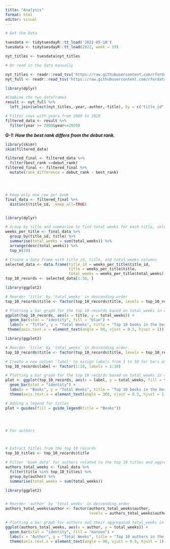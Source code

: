 ```yaml
---
title: "Analysis"
format: html
editor: visual
---
```


```r
# Get the Data

tuesdata <- tidytuesdayR::tt_load('2022-05-10')
tuesdata <- tidytuesdayR::tt_load(2022, week = 19)

nyt_titles <- tuesdata$nyt_titles

# Or read in the data manually

nyt_titles <- readr::read_tsv('https://raw.githubusercontent.com/rfordatascience/tidytuesday/master/data/2022/2022-05-10/nyt_titles.tsv')
nyt_full <- readr::read_tsv('https://raw.githubusercontent.com/rfordatascience/tidytuesday/master/data/2022/2022-05-10/nyt_full.tsv')
```

```r
library(dplyr)

#Combine the two dataframes
result <- nyt_full %>%
  left_join(select(nyt_titles,-year,-author,-title), by = c("title_id" = "id"))

# Filter rows with years from 2000 to 2020
filtered_data <- result %>%
  filter(year >= 2000&year<=2020)

```

***G-1: How the best rank differs from the debut rank.***

```r
library(skimr)
skim(filtered_data)

filtered_final <- filtered_data %>%
  filter(best_rank <=debut_rank)
filtered_final <- filtered_final %>%
  mutate(rank_difference = debut_rank - best_rank)

```

```         
```

```         
```

```         
```

```r

# Keep only one row per book
final_data <- filtered_final %>%
  distinct(title_id, .keep_all=TRUE)

```

```         
```

```r
library(dplyr)

# Group by title and summarize to find total weeks for each title, selecting top 10
weeks_per_title <- final_data %>%
  group_by(title_id, title) %>%
  summarise(total_weeks = sum(total_weeks)) %>%
  arrange(desc(total_weeks)) %>%
  top_n(10)

# Create a data frame with title_id, title, and total_weeks columns
selected_data <- data.frame(title_id = weeks_per_title$title_id,
                            title = weeks_per_title$title,
                            total_weeks = weeks_per_title$total_weeks)
top_10_records <- selected_data[1:10, ]


```

```r
library(ggplot2)

# Reorder 'title' by 'total_weeks' in descending order
top_10_records$title <- factor(top_10_records$title, levels = top_10_records$title[order(-top_10_records$total_weeks)])

# Plotting a bar graph for the top 10 records based on total_weeks in descending order
ggplot(top_10_records, aes(x = title, y = total_weeks)) +
  geom_bar(stat = "identity", fill = "blue") +
  labs(x = "Title", y = "Total Weeks", title = "Top 10 books in the bestseller list for the most number of weeks") +
 theme(axis.text.x = element_text(angle = 90, vjust = 0.5, hjust = 1))

```

```r

library(ggplot2)

# Reorder 'title' by 'total_weeks' in descending order
top_10_records$title <- factor(top_10_records$title, levels = top_10_records$title[order(-top_10_records$total_weeks)])

# Create a new column 'label' to assign labels from 1 to 10 for bars on the x-axis
top_10_records$label <- factor(1:10, labels = 1:10)

# Plotting a bar graph for the top 10 records based on total_weeks in descending order
plot <- ggplot(top_10_records, aes(x = label, y = total_weeks, fill = title)) +
  geom_bar(stat = "identity") +
  labs(x = "Books", y = "Total Weeks", title = "Top 10 books in the bestseller list for the most number of weeks") +
  theme(axis.text.x = element_text(angle = 360, vjust = 0.5, hjust = 1))

# Adding a legend for titles
plot + guides(fill = guide_legend(title = "Books"))




```

```r

```

```r
# For authors



# Extract titles from the top 10 records
top_10_titles <- top_10_records$title

# Filter 'book_data' for authors related to the top 10 titles and aggregate total_weeks for each author
authors_total_weeks <- final_data %>%
  filter(title %in% top_10_titles) %>%
  group_by(author) %>%
  summarise(total_weeks = sum(total_weeks))


```

```r
library(ggplot2)


# Reorder 'author' by 'total_weeks' in descending order
authors_total_weeks$author <- factor(authors_total_weeks$author, 
                                     levels = authors_total_weeks$author[order(-authors_total_weeks$total_weeks)])

# Plotting a bar graph for authors and their aggregated total_weeks in descending order
ggplot(authors_total_weeks, aes(x = author, y = total_weeks)) +
  geom_bar(stat = "identity", fill = "maroon") +
  labs(x = "Author", y = "Total Weeks", title = "Top 10 authors in the bestseller list for the most number of weeks") +
  theme(axis.text.x = element_text(angle = 90, vjust = 0.5, hjust = 1))

```

```r


```
